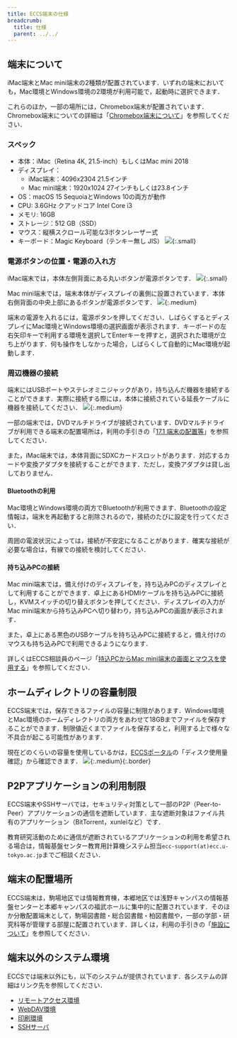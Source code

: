 ```yaml
---
title: ECCS端末の仕様
breadcrumb:
  title: 仕様
  parent: ../../
---
```



<WwweccEol systemName="ECCS端末"/>

## 端末について

iMac端末とMac mini端末の2種類が配置されています．いずれの端末においても，Mac環境とWindows環境の2環境が利用可能で，起動時に選択できます．

これらのほか，一部の場所には，Chromebox端末が配置されています．Chromebox端末についての詳細は「[Chromebox端末について](/eccs/chromeos/)」を参照してください．

### スペック

- 本体：iMac（Retina 4K, 21.5-inch）もしくはMac mini 2018
- ディスプレイ：
  - iMac端末：4096x2304 21.5インチ
  - Mac mini端末：1920x1024 27インチもしくは23.8インチ
- OS：macOS 15 SequoiaとWindows 10の両方が動作
- CPU: 3.6GHz クアッドコア Intel Core i3
- メモリ: 16GB
- ストレージ：512 GB（SSD）
- マウス：縦横スクロール可能な3ボタンレーザー式
- キーボード：Magic Keyboard（テンキー無し JIS）
  ![](keyboard.jpg){:.small}

### 電源ボタンの位置・電源の入れ方

iMac端末では，本体左側背面にある丸いボタンが電源ボタンです．
![](imac-power-button.jpg){:.small}

Mac mini端末では，端末本体がディスプレイの裏側に設置されています．本体右側背面の中央上部にあるボタンが電源ボタンです．
![](mac-mini-power-button.jpg){:.medium}

端末の電源を入れるには，電源ボタンを押してください．しばらくするとディスプレイにMac環境とWindows環境の選択画面が表示されます．キーボードの左右矢印キーで利用する環境を選択してEnterキーを押すと，選択された環境が立ち上がります．何も操作をしなかった場合，しばらくして自動的にMac環境が起動します．

### 周辺機器の接続

端末にはUSBポートやステレオミニジャックがあり，持ち込んだ機器を接続することができます．実際に接続する際には，本体に接続されている延長ケーブルに機器を接続してください．
![](ports.jpg){:.medium}

一部の端末では，DVDマルチドライブが接続されています．DVDマルチドライブが利用できる端末の配置場所は，利用の手引きの「[17.1 端末の配置等](https://docs.google.com/document/d/e/2PACX-1vRSlrsLoHHPOvkqCw-r_IligLEhTvVwFAhcgrJ1tN75BYxrd4xtkEoVLHNUvoxeulv0UqTu8kkLTfYG/pub)」を参照してください．

また，iMac端末では，本体背面にSDXCカードスロットがあります．対応するカードや変換アダプタを接続することができます．ただし，変換アダプタは貸し出しておりません．

#### Bluetoothの利用

Mac環境とWindows環境の両方でBluetoothが利用できます．Bluetoothの設定情報は，端末を再起動すると削除されるので，接続のたびに設定を行ってください．

周囲の電波状況によっては，接続が不安定になることがあります．確実な接続が必要な場合は，有線での接続を検討してください．

#### 持ち込みPCの接続

Mac mini端末では，備え付けのディスプレイを，持ち込みPCのディスプレイとして利用することができます．卓上にあるHDMIケーブルを持ち込みPCに接続し，KVMスイッチの切り替えボタンを押してください．ディスプレイの入力がMac mini端末から持ち込みPCへ切り替わり，持ち込みPCの画面が表示されます．

また，卓上にある黒色のUSBケーブルを持ち込みPCに接続すると，備え付けのマウスも持ち込みPCで利用できるようになります．

詳しくはECCS相談員のページ「[持込PCからMac mini端末の画面とマウスを使用する](https://www.sodan.ecc.u-tokyo.ac.jp/hack/using-mac-mini-with-own-pc/)」を参照してください．

## ホームディレクトリの容量制限

ECCS端末では，保存できるファイルの容量に制限があります．Windows環境とMac環境のホームディレクトリの両方をあわせて18GBまでファイルを保存することができます．制限値近くまでファイルを保存すると，利用する上で様々な不具合が起こる可能性があります．

現在どのくらいの容量を使用しているかは，[ECCSポータル](https://portal.ecc.u-tokyo.ac.jp/)の「ディスク使用量確認」から確認できます．
![](eccs-portal-usage.jpg){:.medium}{:.border}

## P2Pアプリケーションの利用制限

ECCS端末やSSHサーバでは，セキュリティ対策として一部のP2P（Peer-to-Peer）アプリケーションの通信を遮断しています．主な遮断対象はファイル共有のアプリケーション（BitTorrent，xunleiなど）です．

教育研究活動のために通信が遮断されているアプリケーションの利用を希望される場合は，情報基盤センター教育用計算機システム担当`ecc-support(at)ecc.u-tokyo.ac.jp`までご相談ください．

## 端末の配置場所

ECCS端末は，駒場地区では情報教育棟，本郷地区では浅野キャンパスの情報基盤センターと本郷キャンパスの福武ホールに集中的に配置されています．そのほか分散配置端末として，駒場図書館・総合図書館・柏図書館や，一部の学部・研究科等が管理する部屋に配置されています．詳しくは，利用の手引きの「[施設について](https://www-old.ecc.u-tokyo.ac.jp/facilities/index.html)」を参照してください．

## 端末以外のシステム環境

ECCSでは端末以外にも，以下のシステムが提供されています．各システムの詳細はリンク先を参照してください．

- [リモートアクセス環境](https://www-old.ecc.u-tokyo.ac.jp/system/outside.html#ras)
- [WebDAV環境](https://www-old.ecc.u-tokyo.ac.jp/system/network_storage.html)
- [印刷環境](https://www-old.ecc.u-tokyo.ac.jp/system/printing.html)
- [SSHサーバ](https://www-old.ecc.u-tokyo.ac.jp/system/outside.html#ssh)

